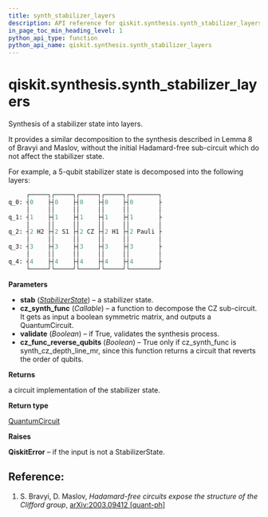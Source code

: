 ```yaml
---
title: synth_stabilizer_layers
description: API reference for qiskit.synthesis.synth_stabilizer_layers
in_page_toc_min_heading_level: 1
python_api_type: function
python_api_name: qiskit.synthesis.synth_stabilizer_layers
---
```


<span id="qiskit-synthesis-synth-stabilizer-layers" />

# qiskit.synthesis.synth\_stabilizer\_layers

<Function id="qiskit.synthesis.synth_stabilizer_layers" github="https://github.com/qiskit/qiskit/tree/stable/0.24/qiskit/synthesis/stabilizer/stabilizer_decompose.py" signature="synth_stabilizer_layers(stab, cz_synth_func=<function _default_cz_synth_func>, cz_func_reverse_qubits=False, validate=False)">
  Synthesis of a stabilizer state into layers.

  It provides a similar decomposition to the synthesis described in Lemma 8 of Bravyi and Maslov, without the initial Hadamard-free sub-circuit which do not affect the stabilizer state.

  For example, a 5-qubit stabilizer state is decomposed into the following layers:

  ```python
       ┌─────┐┌─────┐┌─────┐┌─────┐┌────────┐
  q_0: ┤0    ├┤0    ├┤0    ├┤0    ├┤0       ├
       │     ││     ││     ││     ││        │
  q_1: ┤1    ├┤1    ├┤1    ├┤1    ├┤1       ├
       │     ││     ││     ││     ││        │
  q_2: ┤2 H2 ├┤2 S1 ├┤2 CZ ├┤2 H1 ├┤2 Pauli ├
       │     ││     ││     ││     ││        │
  q_3: ┤3    ├┤3    ├┤3    ├┤3    ├┤3       ├
       │     ││     ││     ││     ││        │
  q_4: ┤4    ├┤4    ├┤4    ├┤4    ├┤4       ├
       └─────┘└─────┘└─────┘└─────┘└────────┘
  ```

  **Parameters**

  *   **stab** ([*StabilizerState*](qiskit.quantum_info.StabilizerState "qiskit.quantum_info.StabilizerState")) – a stabilizer state.
  *   **cz\_synth\_func** (*Callable*) – a function to decompose the CZ sub-circuit. It gets as input a boolean symmetric matrix, and outputs a QuantumCircuit.
  *   **validate** (*Boolean*) – if True, validates the synthesis process.
  *   **cz\_func\_reverse\_qubits** (*Boolean*) – True only if cz\_synth\_func is synth\_cz\_depth\_line\_mr, since this function returns a circuit that reverts the order of qubits.

  **Returns**

  a circuit implementation of the stabilizer state.

  **Return type**

  [QuantumCircuit](qiskit.circuit.QuantumCircuit "qiskit.circuit.QuantumCircuit")

  **Raises**

  **QiskitError** – if the input is not a StabilizerState.

  ## Reference:

  1.  S. Bravyi, D. Maslov, *Hadamard-free circuits expose the structure of the Clifford group*, [arXiv:2003.09412 \[quant-ph\]](https://arxiv.org/abs/2003.09412)
</Function>

